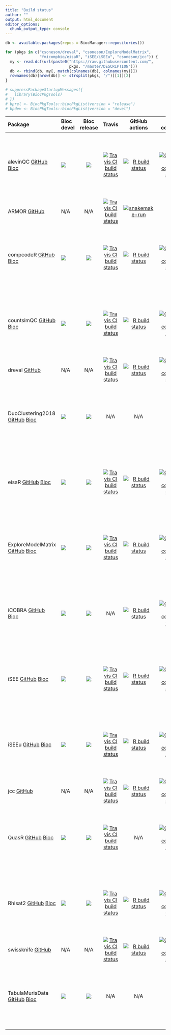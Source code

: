 ```yaml
---
title: "Build status"
author: ""
output: html_document
editor_options: 
  chunk_output_type: console
---
```


```r
db <- available.packages(repos = BiocManager::repositories())

for (pkgs in c("csoneson/dreval", "csoneson/ExploreModelMatrix",
               "fmicompbio/eisaR", "iSEE/iSEEu", "csoneson/jcc")) {
  my <- read.dcf(url(paste0("https://raw.githubusercontent.com/",
                            pkgs, "/master/DESCRIPTION")))
  db <- rbind(db, my[, match(colnames(db), colnames(my))])
  rownames(db)[nrow(db)] <- strsplit(pkgs, "/")[[1]][2]
}

# suppressPackageStartupMessages({
#   library(BiocPkgTools)
# })
# bprel <- BiocPkgTools::biocPkgList(version = "release")
# bpdev <- BiocPkgTools::biocPkgList(version = "devel")
```

| Package | Bioc devel | Bioc release | Travis | GitHub actions | Code coverage | Nbr deps | GitHub issues | GitHub PRs | Bioc support |
|:----------------|:----------------|:----------------:|:----------------:|:----------------:|:----------------:|:----------------:|:----------------:|:----------------:|:----------------:|:----------------:|
| alevinQC [GitHub](https://github.com/csoneson/alevinQC) [Bioc](https://bioconductor.org/packages/alevinQC/) | [![](http://bioconductor.org/shields/build/devel/bioc/alevinQC.svg)](http://bioconductor.org/checkResults/devel/bioc-LATEST/alevinQC) | [![](http://bioconductor.org/shields/build/release/bioc/alevinQC.svg)](http://bioconductor.org/checkResults/release/bioc-LATEST/alevinQC) | [![Travis CI build status](https://travis-ci.com/csoneson/alevinQC.svg?branch=master)](https://travis-ci.com/csoneson/alevinQC) | [![R build status](https://github.com/csoneson/alevinQC/workflows/R-CMD-check/badge.svg)](https://github.com/csoneson/alevinQC/actions) | [![Codecov.io coverage status](https://codecov.io/github/csoneson/alevinQC/coverage.svg?branch=master)](https://codecov.io/github/csoneson/alevinQC) | `r length(tools::package_dependencies("alevinQC", db, recursive = TRUE)$alevinQC)` | [![GitHub issues](https://img.shields.io/github/issues/csoneson/alevinQC)](https://github.com/csoneson/alevinQC/issues) | [![GitHub PRs](https://img.shields.io/github/issues-pr/csoneson/alevinQC)](https://github.com/csoneson/alevinQC/pulls) | [![Support site activity, last 6 months: tagged questions/avg. answers per question/avg. comments per question/accepted answers, or 0 if no tagged posts.](http://www.bioconductor.org/shields/posts/alevinQC.svg)](https://support.bioconductor.org/t/alevinQC/) |
| ARMOR [GitHub](https://github.com/csoneson/ARMOR) | N/A | N/A | [![Travis CI build status](https://travis-ci.com/csoneson/ARMOR.svg?branch=master)](https://travis-ci.com/csoneson/ARMOR) | [![snakemake-run](https://github.com/csoneson/ARMOR/workflows/snakemake-run/badge.svg)](https://github.com/csoneson/ARMOR/actions) | N/A | N/A | [![GitHub issues](https://img.shields.io/github/issues/csoneson/ARMOR)](https://github.com/csoneson/ARMOR/issues) | [![GitHub PRs](https://img.shields.io/github/issues-pr/csoneson/ARMOR)](https://github.com/csoneson/ARMOR/pulls) | N/A |
| compcodeR [GitHub](https://github.com/csoneson/compcodeR) [Bioc](https://bioconductor.org/packages/compcodeR/) | [![](http://bioconductor.org/shields/build/devel/bioc/compcodeR.svg)](http://bioconductor.org/checkResults/devel/bioc-LATEST/compcodeR) | [![](http://bioconductor.org/shields/build/release/bioc/compcodeR.svg)](http://bioconductor.org/checkResults/release/bioc-LATEST/compcodeR) | [![Travis CI build status](https://travis-ci.com/csoneson/compcodeR.svg?branch=master)](https://travis-ci.com/csoneson/compcodeR) | [![R build status](https://github.com/csoneson/compcodeR/workflows/R-CMD-check/badge.svg)](https://github.com/csoneson/compcodeR/actions) | [![Codecov.io coverage status](https://codecov.io/github/csoneson/compcodeR/coverage.svg?branch=master)](https://codecov.io/github/csoneson/compcodeR) | `r length(tools::package_dependencies("compcodeR", db, recursive = TRUE)$compcodeR)` | [![GitHub issues](https://img.shields.io/github/issues/csoneson/compcodeR)](https://github.com/csoneson/compcodeR/issues) | [![GitHub PRs](https://img.shields.io/github/issues-pr/csoneson/compcodeR)](https://github.com/csoneson/compcodeR/pulls) | [![Support site activity, last 6 months: tagged questions/avg. answers per question/avg. comments per question/accepted answers, or 0 if no tagged posts.](http://www.bioconductor.org/shields/posts/compcodeR.svg)](https://support.bioconductor.org/t/compcodeR/) |
| countsimQC [GitHub](https://github.com/csoneson/countsimQC) [Bioc](https://bioconductor.org/packages/countsimQC/) | [![](http://bioconductor.org/shields/build/devel/bioc/countsimQC.svg)](http://bioconductor.org/checkResults/devel/bioc-LATEST/countsimQC) | [![](http://bioconductor.org/shields/build/release/bioc/countsimQC.svg)](http://bioconductor.org/checkResults/release/bioc-LATEST/countsimQC) | [![Travis CI build status](https://travis-ci.org/csoneson/countsimQC.svg?branch=master)](https://travis-ci.org/csoneson/countsimQC) | [![R build status](https://github.com/csoneson/countsimQC/workflows/R-CMD-check/badge.svg)](https://github.com/csoneson/countsimQC/actions) | [![Codecov.io coverage status](https://codecov.io/github/csoneson/countsimQC/coverage.svg?branch=master)](https://codecov.io/github/csoneson/countsimQC) | `r length(tools::package_dependencies("countsimQC", db, recursive = TRUE)$countsimQC)` | [![GitHub issues](https://img.shields.io/github/issues/csoneson/countsimQC)](https://github.com/csoneson/countsimQC/issues) | [![GitHub PRs](https://img.shields.io/github/issues-pr/csoneson/countsimQC)](https://github.com/csoneson/countsimQC/pulls) | [![Support site activity, last 6 months: tagged questions/avg. answers per question/avg. comments per question/accepted answers, or 0 if no tagged posts.](http://www.bioconductor.org/shields/posts/countsimQC.svg)](https://support.bioconductor.org/t/countsimQC/) |
| dreval [GitHub](https://github.com/csoneson/dreval) | N/A | N/A | [![Travis CI build status](https://travis-ci.com/csoneson/dreval.svg?branch=master)](https://travis-ci.com/csoneson/dreval) | [![R build status](https://github.com/csoneson/dreval/workflows/R-CMD-check/badge.svg)](https://github.com/csoneson/dreval/actions) | [![Codecov.io coverage status](https://codecov.io/github/csoneson/dreval/coverage.svg?branch=master)](https://codecov.io/github/csoneson/dreval) | `r length(tools::package_dependencies("dreval", db, recursive = TRUE)$dreval)` | [![GitHub issues](https://img.shields.io/github/issues/csoneson/dreval)](https://github.com/csoneson/dreval/issues) | [![GitHub PRs](https://img.shields.io/github/issues-pr/csoneson/dreval)](https://github.com/csoneson/dreval/pulls) | N/A |
| DuoClustering2018 [GitHub](https://github.com/csoneson/DuoClustering2018) [Bioc](https://bioconductor.org/packages/DuoClustering2018/) | [![](https://bioconductor.org/shields/build/devel/data-experiment/DuoClustering2018.svg)](http://bioconductor.org/checkResults/devel/data-experiment-LATEST/DuoClustering2018/) | [![](https://bioconductor.org/shields/build/release/data-experiment/DuoClustering2018.svg)](http://bioconductor.org/checkResults/release/data-experiment-LATEST/DuoClustering2018/) | N/A | N/A | N/A | `r length(tools::package_dependencies("DuoClustering2018", db, recursive = TRUE)$DuoClustering2018)` | [![GitHub issues](https://img.shields.io/github/issues/csoneson/DuoClustering2018)](https://github.com/csoneson/DuoClustering2018/issues) | [![GitHub PRs](https://img.shields.io/github/issues-pr/csoneson/DuoClustering2018)](https://github.com/csoneson/DuoClustering2018/pulls) | [![Support site activity, last 6 months: tagged questions/avg. answers per question/avg. comments per question/accepted answers, or 0 if no tagged posts.](http://www.bioconductor.org/shields/posts/DuoClustering2018.svg)](https://support.bioconductor.org/t/DuoClustering2018/) |
| eisaR [GitHub](https://github.com/fmicompbio/eisaR) [Bioc](https://bioconductor.org/packages/eisaR/) | [![](http://bioconductor.org/shields/build/devel/bioc/eisaR.svg)](http://bioconductor.org/checkResults/devel/bioc-LATEST/eisaR) | [![](http://bioconductor.org/shields/build/release/bioc/eisaR.svg)](http://bioconductor.org/checkResults/release/bioc-LATEST/eisaR) | [![Travis CI build status](https://travis-ci.com/fmicompbio/eisaR.svg?branch=master)](https://travis-ci.com/fmicompbio/eisaR) | [![R build status](https://github.com/fmicompbio/eisaR/workflows/R-CMD-check/badge.svg)](https://github.com/fmicompbio/eisaR/actions) | [![Codecov.io coverage status](https://codecov.io/github/fmicompbio/eisaR/coverage.svg?branch=master)](https://codecov.io/github/fmicompbio/eisaR) | `r length(tools::package_dependencies("eisaR", db, recursive = TRUE)$eisaR)` | [![GitHub issues](https://img.shields.io/github/issues/fmicompbio/eisaR)](https://github.com/fmicompbio/eisaR/issues) | [![GitHub PRs](https://img.shields.io/github/issues-pr/fmicompbio/eisaR)](https://github.com/fmicompbio/eisaR/pulls) | [![Support site activity, last 6 months: tagged questions/avg. answers per question/avg. comments per question/accepted answers, or 0 if no tagged posts.](http://www.bioconductor.org/shields/posts/eisaR.svg)](https://support.bioconductor.org/t/eisaR/) |
| ExploreModelMatrix [GitHub](https://github.com/csoneson/ExploreModelMatrix) [Bioc](https://bioconductor.org/packages/ExploreModelMatrix/) | [![](http://bioconductor.org/shields/build/devel/bioc/ExploreModelMatrix.svg)](http://bioconductor.org/checkResults/devel/bioc-LATEST/ExploreModelMatrix) | [![](http://bioconductor.org/shields/build/release/bioc/ExploreModelMatrix.svg)](http://bioconductor.org/checkResults/release/bioc-LATEST/ExploreModelMatrix) | [![Travis CI build status](https://travis-ci.com/csoneson/ExploreModelMatrix.svg?branch=master)](https://travis-ci.com/csoneson/ExploreModelMatrix) | [![R build status](https://github.com/csoneson/ExploreModelMatrix/workflows/R-CMD-check/badge.svg)](https://github.com/csoneson/ExploreModelMatrix/actions) | [![Codecov.io coverage status](https://codecov.io/github/csoneson/ExploreModelMatrix/coverage.svg?branch=master)](https://codecov.io/github/csoneson/ExploreModelMatrix) | `r length(tools::package_dependencies("ExploreModelMatrix", db, recursive = TRUE)$ExploreModelMatrix)` | [![GitHub issues](https://img.shields.io/github/issues/csoneson/ExploreModelMatrix)](https://github.com/csoneson/ExploreModelMatrix/issues) | [![GitHub PRs](https://img.shields.io/github/issues-pr/csoneson/ExploreModelMatrix)](https://github.com/csoneson/ExploreModelMatrix/pulls) | [![Support site activity, last 6 months: tagged questions/avg. answers per question/avg. comments per question/accepted answers, or 0 if no tagged posts.](http://www.bioconductor.org/shields/posts/ExploreModelMatrix.svg)](https://support.bioconductor.org/t/ExploreModelMatrix/) |
| iCOBRA [GitHub](https://github.com/csoneson/iCOBRA) [Bioc](https://bioconductor.org/packages/iCOBRA/) | [![](http://bioconductor.org/shields/build/devel/bioc/iCOBRA.svg)](http://bioconductor.org/checkResults/devel/bioc-LATEST/iCOBRA) | [![](http://bioconductor.org/shields/build/release/bioc/iCOBRA.svg)](http://bioconductor.org/checkResults/release/bioc-LATEST/iCOBRA) | N/A | [![R build status](https://github.com/csoneson/iCOBRA/workflows/R-CMD-check/badge.svg)](https://github.com/csoneson/iCOBRA/actions) | [![Codecov.io coverage status](https://codecov.io/github/csoneson/iCOBRA/coverage.svg?branch=master)](https://codecov.io/github/csoneson/iCOBRA) | `r length(tools::package_dependencies("iCOBRA", db, recursive = TRUE)$iCOBRA)` | [![GitHub issues](https://img.shields.io/github/issues/csoneson/iCOBRA)](https://github.com/csoneson/iCOBRA/issues) | [![GitHub PRs](https://img.shields.io/github/issues-pr/csoneson/iCOBRA)](https://github.com/csoneson/iCOBRA/pulls) | [![Support site activity, last 6 months: tagged questions/avg. answers per question/avg. comments per question/accepted answers, or 0 if no tagged posts.](http://www.bioconductor.org/shields/posts/iCOBRA.svg)](https://support.bioconductor.org/t/iCOBRA/) |
| iSEE [GitHub](https://github.com/iSEE/iSEE) [Bioc](https://bioconductor.org/packages/iSEE/) | [![](http://bioconductor.org/shields/build/devel/bioc/iSEE.svg)](http://bioconductor.org/checkResults/devel/bioc-LATEST/iSEE) | [![](http://bioconductor.org/shields/build/release/bioc/iSEE.svg)](http://bioconductor.org/checkResults/release/bioc-LATEST/iSEE) | [![Travis CI build status](https://travis-ci.com/iSEE/iSEE.svg?branch=master)](https://travis-ci.com/iSEE/iSEE) | [![R build status](https://github.com/iSEE/iSEE/workflows/R-CMD-check/badge.svg)](https://github.com/iSEE/iSEE/actions) | [![Codecov.io coverage status](https://codecov.io/github/iSEE/iSEE/coverage.svg?branch=master)](https://codecov.io/github/iSEE/iSEE) | `r length(tools::package_dependencies("iSEE", db, recursive = TRUE)$iSEE)` | [![GitHub issues](https://img.shields.io/github/issues/iSEE/iSEE)](https://github.com/iSEE/iSEE/issues) | [![GitHub PRs](https://img.shields.io/github/issues-pr/iSEE/iSEE)](https://github.com/iSEE/iSEE/pulls) | [![Support site activity, last 6 months: tagged questions/avg. answers per question/avg. comments per question/accepted answers, or 0 if no tagged posts.](http://www.bioconductor.org/shields/posts/iSEE.svg)](https://support.bioconductor.org/t/iSEE/) |
| iSEEu [GitHub](https://github.com/iSEE/iSEEu) [Bioc](https://bioconductor.org/packages/iSEEu/) | [![](http://bioconductor.org/shields/build/devel/bioc/iSEEu.svg)](http://bioconductor.org/checkResults/devel/bioc-LATEST/iSEEu) | [![](http://bioconductor.org/shields/build/release/bioc/iSEEu.svg)](http://bioconductor.org/checkResults/release/bioc-LATEST/iSEEu) | [![Travis CI build status](https://travis-ci.com/iSEE/iSEEu.svg?branch=master)](https://travis-ci.com/iSEE/iSEEu) | [![R build status](https://github.com/iSEE/iSEEu/workflows/R-CMD-check/badge.svg)](https://github.com/iSEE/iSEEu/actions) | [![Codecov.io coverage status](https://codecov.io/github/iSEE/iSEEu/coverage.svg?branch=master)](https://codecov.io/github/iSEE/iSEEu) | `r length(tools::package_dependencies("iSEEu", db, recursive = TRUE)$iSEEu)` | [![GitHub issues](https://img.shields.io/github/issues/iSEE/iSEEu)](https://github.com/iSEE/iSEEu/issues) | [![GitHub PRs](https://img.shields.io/github/issues-pr/iSEE/iSEEu)](https://github.com/iSEE/iSEEu/pulls) | [![Support site activity, last 6 months: tagged questions/avg. answers per question/avg. comments per question/accepted answers, or 0 if no tagged posts.](http://www.bioconductor.org/shields/posts/iSEEu.svg)](https://support.bioconductor.org/t/iSEEu/) |
| jcc [GitHub](https://github.com/csoneson/jcc) | N/A | N/A | [![Travis CI build status](https://travis-ci.org/csoneson/jcc.svg?branch=master)](https://travis-ci.org/csoneson/jcc) | [![R build status](https://github.com/csoneson/jcc/workflows/R-CMD-check/badge.svg)](https://github.com/csoneson/jcc/actions) | [![Codecov.io coverage status](https://codecov.io/github/csoneson/jcc/coverage.svg?branch=master)](https://codecov.io/github/csoneson/jcc) | `r length(tools::package_dependencies("jcc", db, recursive = TRUE)$jcc)` | [![GitHub issues](https://img.shields.io/github/issues/csoneson/jcc)](https://github.com/csoneson/jcc/issues) | [![GitHub PRs](https://img.shields.io/github/issues-pr/csoneson/jcc)](https://github.com/csoneson/jcc/pulls) | N/A |
| QuasR [GitHub](https://github.com/fmicompbio/QuasR) [Bioc](https://bioconductor.org/packages/QuasR/) | [![](http://bioconductor.org/shields/build/devel/bioc/QuasR.svg)](http://bioconductor.org/checkResults/devel/bioc-LATEST/QuasR) | [![](http://bioconductor.org/shields/build/release/bioc/QuasR.svg)](http://bioconductor.org/checkResults/release/bioc-LATEST/QuasR) | [![Travis CI build status](https://travis-ci.com/fmicompbio/QuasR.svg?branch=master)](https://travis-ci.com/fmicompbio/QuasR) | N/A | [![Codecov.io coverage status](https://codecov.io/github/fmicompbio/QuasR/coverage.svg?branch=master)](https://codecov.io/github/fmicompbio/QuasR) | `r length(tools::package_dependencies("QuasR", db, recursive = TRUE)$QuasR)` | [![GitHub issues](https://img.shields.io/github/issues/fmicompbio/QuasR)](https://github.com/fmicompbio/QuasR/issues) | [![GitHub PRs](https://img.shields.io/github/issues-pr/fmicompbio/QuasR)](https://github.com/fmicompbio/QuasR/pulls) | [![Support site activity, last 6 months: tagged questions/avg. answers per question/avg. comments per question/accepted answers, or 0 if no tagged posts.](http://www.bioconductor.org/shields/posts/QuasR.svg)](https://support.bioconductor.org/t/QuasR/) |
| Rhisat2 [GitHub](https://github.com/fmicompbio/Rhisat2) [Bioc](https://bioconductor.org/packages/Rhisat2/) | [![](http://bioconductor.org/shields/build/devel/bioc/Rhisat2.svg)](http://bioconductor.org/checkResults/devel/bioc-LATEST/Rhisat2) | [![](http://bioconductor.org/shields/build/release/bioc/Rhisat2.svg)](http://bioconductor.org/checkResults/release/bioc-LATEST/Rhisat2) | [![Travis CI build status](https://travis-ci.com/fmicompbio/Rhisat2.svg?branch=master)](https://travis-ci.com/fmicompbio/Rhisat2) | [![R build status](https://github.com/fmicompbio/Rhisat2/workflows/R-CMD-check/badge.svg)](https://github.com/fmicompbio/Rhisat2/actions) | [![Codecov.io coverage status](https://codecov.io/github/fmicompbio/Rhisat2/coverage.svg?branch=master)](https://codecov.io/github/fmicompbio/Rhisat2) | `r length(tools::package_dependencies("Rhisat2", db, recursive = TRUE)$Rhisat2)` | [![GitHub issues](https://img.shields.io/github/issues/fmicompbio/Rhisat2)](https://github.com/fmicompbio/Rhisat2/issues) | [![GitHub PRs](https://img.shields.io/github/issues-pr/fmicompbio/Rhisat2)](https://github.com/fmicompbio/Rhisat2/pulls) | [![Support site activity, last 6 months: tagged questions/avg. answers per question/avg. comments per question/accepted answers, or 0 if no tagged posts.](http://www.bioconductor.org/shields/posts/Rhisat2.svg)](https://support.bioconductor.org/t/Rhisat2/) |
| swissknife [GitHub](https://github.com/fmicompbio/swissknife) | N/A | N/A | [![Travis CI build status](https://travis-ci.com/fmicompbio/swissknife.svg?branch=master)](https://travis-ci.com/fmicompbio/swissknife) | [![R build status](https://github.com/fmicompbio/swissknife/workflows/R-CMD-check/badge.svg)](https://github.com/fmicompbio/swissknife/actions) | [![Codecov.io coverage status](https://codecov.io/github/fmicompbio/swissknife/coverage.svg?branch=master)](https://codecov.io/github/fmicompbio/swissknife) | `r length(tools::package_dependencies("swissknife", db, recursive = TRUE)$swissknife)` | [![GitHub issues](https://img.shields.io/github/issues/fmicompbio/swissknife)](https://github.com/fmicompbio/swissknife/issues) | [![GitHub PRs](https://img.shields.io/github/issues-pr/fmicompbio/swissknife)](https://github.com/fmicompbio/swissknife/pulls) | N/A |
| TabulaMurisData [GitHub](https://github.com/csoneson/TabulaMurisData) [Bioc](https://bioconductor.org/packages/TabulaMurisData/) | [![](https://bioconductor.org/shields/build/devel/data-experiment/TabulaMurisData.svg)](http://bioconductor.org/checkResults/devel/data-experiment-LATEST/TabulaMurisData/) | [![](https://bioconductor.org/shields/build/release/data-experiment/TabulaMurisData.svg)](http://bioconductor.org/checkResults/release/data-experiment-LATEST/TabulaMurisData/) | N/A | N/A | N/A | `r length(tools::package_dependencies("TabulaMurisData", db, recursive = TRUE)$TabulaMurisData)` | [![GitHub issues](https://img.shields.io/github/issues/csoneson/TabulaMurisData)](https://github.com/csoneson/TabulaMurisData/issues) | [![GitHub PRs](https://img.shields.io/github/issues-pr/csoneson/TabulaMurisData)](https://github.com/csoneson/TabulaMurisData/pulls) | [![Support site activity, last 6 months: tagged questions/avg. answers per question/avg. comments per question/accepted answers, or 0 if no tagged posts.](http://www.bioconductor.org/shields/posts/TabulaMurisData.svg)](https://support.bioconductor.org/t/TabulaMurisData/) |
